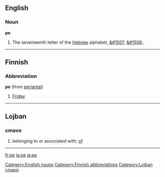 ==English==

===Noun===
'''pe'''

# The seventeenth letter of the [[Hebrew]] alphabet, [[&#1507;]] [[&#1508;]].

[[Category:English nouns]]
----

==Finnish==

===Abbreviation===
'''pe''' (from [[perjantai]])

#[[Friday]]

[[Category:Finnish abbreviations]]
----

==Lojban==
===cmavo===
# belonging to or associated with; [[of]]

[[Category:Lojban cmavo]]
----

[[fr:pe]]
[[la:pe]]
[[ja:pe]]
